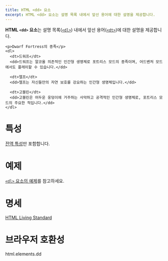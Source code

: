 ```yaml
---
title: HTML <dd> 요소
excerpt: HTML <dd> 요소는 설명 목록 내에서 앞선 용어에 대한 설명을 제공합니다.
---
```


**HTML `<dd>` 요소**는 설명 목록([`<dl>`](./dl)) 내에서 앞선 용어([`<dt>`](./dt))에 대한 설명을 제공합니다.

```tsx
<p>Dwarf Fortress의 종족</p>
<dl>
  <dt>드워프</dt>
  <dd>드워프는 알코올 의존적인 인간형 생명체로 포트리스 모드의 종족이며, 어드벤처 모드에서도 플레이할 수 있습니다.</dd>

  <dt>엘프</dt>
  <dd>엘프는 자신들만의 자연 보호를 강요하는 인간형 생명체입니다.</dd>

  <dt>고블린</dt>
  <dd>고블린은 어두운 웅덩이에 거주하는 사악하고 공격적인 인간형 생명체로, 포트리스 모드의 주요한 적입니다.</dd>
</dl>
```

# 특성

[전역 특성](https://developer.mozilla.org/ko/docs/Web/HTML/Global_attributes)만 포함합니다.

# 예제

[`<dl>` 요소의 예제](./dl#예제)를 참고하세요.

# 명세

[HTML Living Standard](https://html.spec.whatwg.org/multipage/semantics.html#the-dd-element)

# 브라우저 호환성

<BrowserCompat>html.elements.dd</BrowserCompat>
